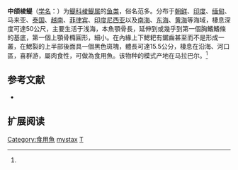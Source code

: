 {{Speciesbox
| status = LC
| status_system = IUCN3.1
| image = 
| taxon= Thryssa mystax
| authority = Bloch et Schneider, 1801<ref name='id5384'>{{cite web| url =http://www.bioinfo.cn/db05/BjdwSpecies.php?action=view&id=5384| title =中颌棱鳀| work =中国动物物种编目数据库| publisher =中国科学院微生物研究所| author =中国科学院动物研究所| accessdate =2009-04-11| deadurl =yes| archiveurl =https://web.archive.org/web/20160305062810/http://www.bioinfo.cn/db05/BjdwSpecies.php?action=view&id=5384| archivedate =2016-03-05}}</ref>
| synonyms = *''Clupea mystax''<br /><small>Bloch & Schneider, 1801</small>
*''Engraulis hornelli''<br /><small>Fowler, 1924</small>
*''Engraulis mystacoides''<br /><small>Bleeker, 1852</small>
*''Engraulis mystax''<br /><small>Bloch & Schneider, 1801</small>
*''Scutengraulis mystax''<br /><small>Bloch & Schneider, 1801</small>
*''Scutengraulis valenciennesi''<br /><small>Bleeker, 1866</small>
*''Stolephorus valenciennesi''<br /><small>Bleeker, 1866</small>
*''Thrissa mystax''<br /><small>Bloch & Schneider, 1801</small>
}}
'''中颌棱鳀'''（[[学名|学名]]：{{lang|la|''Thryssa mystax''}}）为[[鳀科|鳀科]][[棱鳀属|棱鳀属]]的[[鱼类|鱼类]]，俗名范多。分布于[[朝鲜|朝鲜]]、[[印度|印度]]、[[缅甸|缅甸]]、马来亚、[[泰国|泰国]]、[[越南|越南]]、[[菲律宾|菲律宾]]、[[印度尼西亚|印度尼西亚]]以及[[南海|南海]]、[[东海|东海]]、[[黄海|黄海]]等海域，棲息深度可達50公尺，主要生活于浅海，本魚顎骨長，延伸到或幾乎到第一個胸鰭鰭條的基底，第一個上顎骨橢圓形，細小。在內緣上下鰓耙有鋸齒甚至而不是形成一叢，在鰓裂的上半部後面具一個黑色斑塊，體長可達15.5公分，棲息在沿海、河口區，喜群游，屬肉食性，可做為食用魚。该物种的模式产地在马拉巴尔。<ref name='id5384'/>

== 参考文献 ==
{{reflist}}
{{refbegin}}
*{{FishBase_species|genus=Thryssa|species=mystax|year=2011|month=12}}
{{refend}}

== 扩展阅读 ==
{{refbegin}}
{{Wikispecies-inline|Thryssa mystax|中颌棱鳀}}
{{refend}}
{{Taxonbar|from=Q2313843}}

[[Category:食用魚|Category:食用魚]]
[[Category:棱鳀属|mystax]]
[[Category:1801年描述的魚類|T]]
